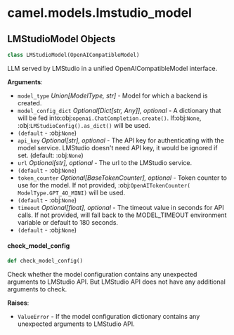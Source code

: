 <a id="camel.models.lmstudio_model"></a>

# camel.models.lmstudio\_model

<a id="camel.models.lmstudio_model.LMStudioModel"></a>

## LMStudioModel Objects

```python
class LMStudioModel(OpenAICompatibleModel)
```

LLM served by LMStudio in a unified OpenAICompatibleModel interface.

**Arguments**:

- `model_type` _Union[ModelType, str]_ - Model for which a backend is
  created.
- `model_config_dict` _Optional[Dict[str, Any]], optional_ - A dictionary
  that will be fed into:obj:`openai.ChatCompletion.create()`.
  If:obj:`None`, :obj:`LMStudioConfig().as_dict()` will be used.
- `(default` - :obj:`None`)
- `api_key` _Optional[str], optional_ - The API key for authenticating with
  the model service.  LMStudio doesn't need API key, it would be
  ignored if set. (default: :obj:`None`)
- `url` _Optional[str], optional_ - The url to the LMStudio service.
- `(default` - :obj:`None`)
- `token_counter` _Optional[BaseTokenCounter], optional_ - Token counter to
  use for the model. If not provided, :obj:`OpenAITokenCounter(
  ModelType.GPT_4O_MINI)` will be used.
- `(default` - :obj:`None`)
- `timeout` _Optional[float], optional_ - The timeout value in seconds for
  API calls. If not provided, will fall back to the MODEL_TIMEOUT
  environment variable or default to 180 seconds.
- `(default` - :obj:`None`)

<a id="camel.models.lmstudio_model.LMStudioModel.check_model_config"></a>

#### check\_model\_config

```python
def check_model_config()
```

Check whether the model configuration contains any unexpected
arguments to LMStudio API. But LMStudio API does not have any
additional arguments to check.

**Raises**:

- `ValueError` - If the model configuration dictionary contains any
  unexpected arguments to LMStudio API.

